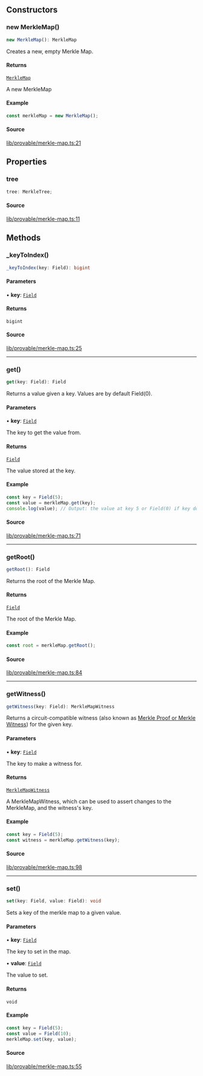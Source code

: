 ## Constructors

### new MerkleMap()

```ts
new MerkleMap(): MerkleMap
```

Creates a new, empty Merkle Map.

#### Returns

[`MerkleMap`](MerkleMap.mdx)

A new MerkleMap

#### Example

```ts
const merkleMap = new MerkleMap();
```

#### Source

[lib/provable/merkle-map.ts:21](https://github.com/o1-labs/o1js/blob/72b8e2c2b9aaba4b5c12257bdd63dfe2676a3d99/src/lib/provable/merkle-map.ts#L21)

## Properties

### tree

```ts
tree: MerkleTree;
```

#### Source

[lib/provable/merkle-map.ts:11](https://github.com/o1-labs/o1js/blob/72b8e2c2b9aaba4b5c12257bdd63dfe2676a3d99/src/lib/provable/merkle-map.ts#L11)

## Methods

### \_keyToIndex()

```ts
_keyToIndex(key: Field): bigint
```

#### Parameters

• **key**: [`Field`](Field.mdx)

#### Returns

`bigint`

#### Source

[lib/provable/merkle-map.ts:25](https://github.com/o1-labs/o1js/blob/72b8e2c2b9aaba4b5c12257bdd63dfe2676a3d99/src/lib/provable/merkle-map.ts#L25)

***

### get()

```ts
get(key: Field): Field
```

Returns a value given a key. Values are by default Field(0).

#### Parameters

• **key**: [`Field`](Field.mdx)

The key to get the value from.

#### Returns

[`Field`](Field.mdx)

The value stored at the key.

#### Example

```ts
const key = Field(5);
const value = merkleMap.get(key);
console.log(value); // Output: the value at key 5 or Field(0) if key does not exist
```

#### Source

[lib/provable/merkle-map.ts:71](https://github.com/o1-labs/o1js/blob/72b8e2c2b9aaba4b5c12257bdd63dfe2676a3d99/src/lib/provable/merkle-map.ts#L71)

***

### getRoot()

```ts
getRoot(): Field
```

Returns the root of the Merkle Map.

#### Returns

[`Field`](Field.mdx)

The root of the Merkle Map.

#### Example

```ts
const root = merkleMap.getRoot();
```

#### Source

[lib/provable/merkle-map.ts:84](https://github.com/o1-labs/o1js/blob/72b8e2c2b9aaba4b5c12257bdd63dfe2676a3d99/src/lib/provable/merkle-map.ts#L84)

***

### getWitness()

```ts
getWitness(key: Field): MerkleMapWitness
```

Returns a circuit-compatible witness (also known as [Merkle Proof or Merkle Witness](https://computersciencewiki.org/index.php/Merkle_proof)) for the given key.

#### Parameters

• **key**: [`Field`](Field.mdx)

The key to make a witness for.

#### Returns

[`MerkleMapWitness`](MerkleMapWitness.mdx)

A MerkleMapWitness, which can be used to assert changes to the MerkleMap, and the witness's key.

#### Example

```ts
const key = Field(5);
const witness = merkleMap.getWitness(key);
```

#### Source

[lib/provable/merkle-map.ts:98](https://github.com/o1-labs/o1js/blob/72b8e2c2b9aaba4b5c12257bdd63dfe2676a3d99/src/lib/provable/merkle-map.ts#L98)

***

### set()

```ts
set(key: Field, value: Field): void
```

Sets a key of the merkle map to a given value.

#### Parameters

• **key**: [`Field`](Field.mdx)

The key to set in the map.

• **value**: [`Field`](Field.mdx)

The value to set.

#### Returns

`void`

#### Example

```ts
const key = Field(5);
const value = Field(10);
merkleMap.set(key, value);
```

#### Source

[lib/provable/merkle-map.ts:55](https://github.com/o1-labs/o1js/blob/72b8e2c2b9aaba4b5c12257bdd63dfe2676a3d99/src/lib/provable/merkle-map.ts#L55)
